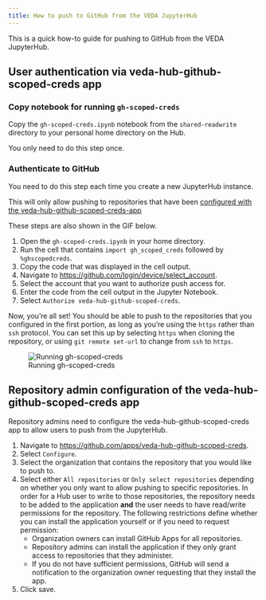 ```yaml
---
title: How to push to GitHub from the VEDA JupyterHub
---
```


This is a quick how-to guide for pushing to GitHub from the VEDA JupyterHub.

## User authentication via veda-hub-github-scoped-creds app

### Copy notebook for running `gh-scoped-creds`


Copy the `gh-scoped-creds.ipynb` notebook from the `shared-readwrite` directory to your personal home directory on the Hub.

::: {.callout-tip}
You only need to do this step once.
:::

### Authenticate to GitHub

::: {.callout-tip}
You need to do this step each time you create a new JupyterHub instance.
:::

::: {.callout-warning}
This will only allow pushing to repositories that have been [configured with the veda-hub-github-scoped-creds-app]()
:::

These steps are also shown in the GIF below.

1. Open the `gh-scoped-creds.ipynb` in your home directory.
2. Run the cell that contains `import gh_scoped_creds` followed by `%ghscopedcreds`.
3. Copy the code that was displayed in the cell output.
4. Navigate to [https://github.com/login/device/select_account](https://github.com/login/device/select_account).
5. Select the account that you want to authorize push access for.
6. Enter the code from the cell output in the Jupyter Notebook.
7. Select `Authorize veda-hub-github-scoped-creds`.

Now, you're all set! You should be able to push to the repositories that you configured in the first portion, as long as you're using the `https` rather than `ssh` protocol. You can set this up by selecting `https` when cloning the repository, or using `git remote set-url` to change from `ssh` to `https`.

![Running gh-scoped-creds](images/gh-scoped-creds.gif)


## Repository admin configuration of the veda-hub-github-scoped-creds app

Repository admins need to configure the veda-hub-github-scoped-creds app to allow users to push from the JupyterHub.

1. Navigate to [https://github.com/apps/veda-hub-github-scoped-creds](https://github.com/apps/veda-hub-github-scoped-creds).
2. Select `Configure`.
3. Select the organization that contains the repository that you would like to push to.
4. Select either `All repositories` or `Only select repositories` depending on whether you only want to allow pushing to specific repositories. In order for a Hub user to write to those repositories, the repository needs to be added to the application **and** the user needs to have read/write permissions for the repository. The following restrictions define whether you can install the application yourself or if you need to request permission:
    - Organization owners can install GitHub Apps for all repositories.
    - Repository admins can install the application if they only grant access to repositories that they administer.
    - If you do not have sufficient permissions, GitHub will send a notification to the organization owner requesting that they install the app.
5. Click save.
